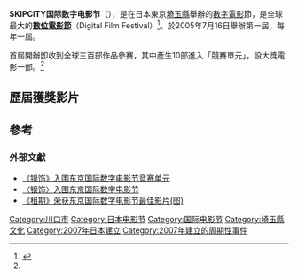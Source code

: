 {{NoteTA
|1=zh-hant:數位;zh-hans:数字;zh-tw:數位
|2=zh-hant:數位;zh-hans:数字;zh-tw:數位
}}
'''SKIPCITY国际数字电影节'''（{{lang-ja|SKIPシティ国際Dシネマ映画祭}}），是在日本東京[[埼玉縣|埼玉縣]]舉辦的[[數字電影|數字電影]]節，是全球最大的'''[[數位電影節|數位電影節]]'''（Digital Film Festival）<ref name="vip">{{Cite web |url=http://www.cqvip.com/Read/Read.aspx?id=15894382 |title=东京国际数字电影节7月开幕.《电视字幕．特技与动画》.2005年.第6期 |accessdate=2014-02-21 |archive-date=2014-02-24 |archive-url=https://web.archive.org/web/20140224172634/http://www.cqvip.com/Read/Read.aspx?id=15894382 |dead-url=no }}</ref>。於2005年7月16日舉辦第一屆，每年一屆。

首屆開辦卽收到全球三百部作品參賽，其中產生10部進入「競賽單元」，設大獎電影一部。<ref name="vip"/>

==歷屆獲獎影片==


==參考==
{{reflist}}
===外部文獻===
*[https://web.archive.org/web/20140224173026/http://www.ctv-media.com.cn/News/Details/?Id=1064 《银饰》入围东京国际数字电影节竞赛单元]
*[https://web.archive.org/web/20140227145955/http://www.enet.com.cn/life/ent/ys/200505/20050526103380_1.shtml 〈银饰〉入围东京国际数字电影节]
*[http://ent.sina.com.cn/m/c/2006-07-23/22481169228.html 《租期》荣获东京国际数字电影节最佳影片(图)]{{Wayback|url=http://ent.sina.com.cn/m/c/2006-07-23/22481169228.html |date=20140226225425 }}

{{電影小作品}}
[[Category:川口市|Category:川口市]]
[[Category:日本电影节|Category:日本电影节]]
[[Category:国际电影节|Category:国际电影节]]
[[Category:埼玉縣文化|Category:埼玉縣文化]]
[[Category:2007年日本建立|Category:2007年日本建立]]
[[Category:2007年建立的周期性事件|Category:2007年建立的周期性事件]]